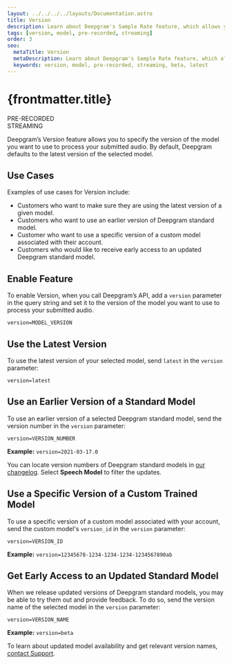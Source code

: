 ---
layout: ../../../../layouts/Documentation.astro
title: Version
description: Learn about Deepgram's Sample Rate feature, which allows you to specify the version of the model you want to use to process your submitted audio.
tags: [version, model, pre-recorded, streaming]
order: 3
seo:
  metaTitle: Version
  metaDescription: Learn about Deepgram's Sample Rate feature, which allows you to specify the version of the model you want to use to process your submitted audio.
  keywords: version, model, pre-recorded, streaming, beta, latest
---

# {frontmatter.title}

<div class="badge">PRE-RECORDED</div>
<div class="badge">STREAMING</div>

Deepgram’s Version feature allows you to specify the version of the model you want to use to process your submitted audio. By default, Deepgram defaults to the latest version of the selected model.

## Use Cases

Examples of use cases for Version include:

- Customers who want to make sure they are using the latest version of a given model.
- Customers who want to use an earlier version of Deepgram standard model.
- Customer who want to use a specific version of a custom model associated with their account.
- Customers who would like to receive early access to an updated Deepgram standard model.

## Enable Feature

To enable Version, when you call Deepgram’s API, add a `version` parameter in the query string and set it to the version of the model you want to use to process your submitted audio.

`version=MODEL_VERSION`

## Use the Latest Version

To use the latest version of your selected model, send `latest` in the `version` parameter:

`version=latest`

## Use an Earlier Version of a Standard Model

To use an earlier version of a selected Deepgram standard model, send the version number in the `version` parameter:

`version=VERSION_NUMBER`

**Example:**
`version=2021-03-17.0`

You can locate version numbers of Deepgram standard models in [our changelog](https://deepgram.com/changelog/). Select **Speech Model** to filter the updates.

## Use a Specific Version of a Custom Trained Model

To use a specific version of a custom model associated with your account, send the custom model's `version_id` in the `version` parameter:

`version=VERSION_ID`

**Example:**
`version=12345678-1234-1234-1234-1234567890ab`

## Get Early Access to an Updated Standard Model

When we release updated versions of Deepgram standard models, you may be able to try them out and provide feedback. To do so, send the version name of the selected model in the `version` parameter:

`version=VERSION_NAME`

**Example:**
`version=beta`

To learn about updated model availability and get relevant version names, [contact Support](/support).
